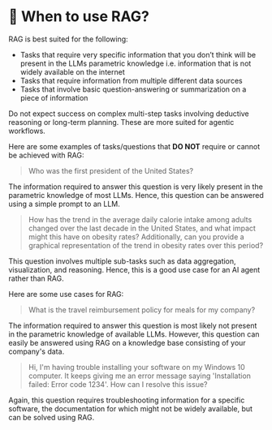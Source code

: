 # 📘 When to use RAG?

RAG is best suited for the following:
* Tasks that require very specific information that you don’t think will be present in the LLMs parametric knowledge i.e. information that is not widely available on the internet
* Tasks that require information from multiple different data sources
* Tasks that involve basic question-answering or summarization on a piece of information

Do not expect success on complex multi-step tasks involving deductive reasoning or long-term planning. These are more suited for agentic workflows.

Here are some examples of tasks/questions that **DO NOT** require or cannot be achieved with RAG:

> Who was the first president of the United States?

The information required to answer this question is very likely present in the parametric knowledge of most LLMs. Hence, this question can be answered using a simple prompt to an LLM.

> How has the trend in the average daily calorie intake among adults changed over the last decade in the United States, and what impact might this have on obesity rates? Additionally, can you provide a graphical representation of the trend in obesity rates over this period?

This question involves multiple sub-tasks such as data aggregation, visualization, and reasoning. Hence, this is a good use case for an AI agent rather than RAG.

Here are some use cases for RAG:

> What is the travel reimbursement policy for meals for my company?

The information required to answer this question is most likely not present in the parametric knowledge of available LLMs. However, this question can easily be answered using RAG on a knowledge base consisting of your company's data. 

> Hi, I'm having trouble installing your software on my Windows 10 computer. It keeps giving me an error message saying 'Installation failed: Error code 1234'. How can I resolve this issue?  

Again, this question requires troubleshooting information for a specific software, the documentation for which might not be widely available, but can be solved using RAG.